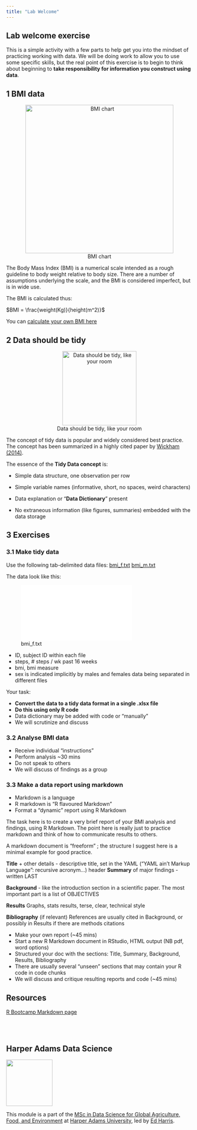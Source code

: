 ```yaml
---
title: "Lab Welcome"
---
```


## Lab welcome exercise

This is a simple activity with a few parts to help get you into the mindset of practicing working with data.  We will be doing work to allow you to use some specific skills, but the real point of this exercise is to begin to think about beginning to **take responsibility for information you construct using data**.

## 1 BMI data

<center>

![BMI chart](img/bmi.jpg){width="400px"}
</center>

The Body Mass Index (BMI) is a numerical scale intended as a rough guideline to body weight relative to body size.  There are a number of assumptions underlying the scale, and the BMI is considered imperfect, but is in wide use.

The BMI is calculated thus:

$BMI = \frac{weight(Kg)}{height(m^2)}$

You can [calculate your own BMI here](https://www.nhs.uk/live-well/healthy-weight/bmi-calculator/)

## 2 Data should be tidy

<center>

![Data should be tidy, like your room](img/tidy.png){width="200px"}
</center>

The concept of tidy data is popular and widely considered best practice.  The concept has been summarized in a highly cited paper by [Wickham (2014)](https://www.jstatsoft.org/article/view/v059i10).

The essence of the **Tidy Data concept** is:

- Simple data structure, one observation per row

- Simple variable names (informative, short, no spaces, weird characters)

- Data explanation or "**Data Dictionary**" present

- No extraneous information (like figures, summaries) embedded with the data storage

## 3 Exercises

### 3.1 Make tidy data

Use the following tab-delimited data files: [bmi_f.txt](data/bmi_f.txt) [bmi_m.txt](data/bmi_m.txt)

The data look like this:

![bmi_f.txt](data/bmi_f.txt)

- ID, subject ID within each file
- steps, # steps / wk past 16 weeks
- bmi, bmi measure
- sex is indicated implicitly by males and females data being separated in different files

Your task:

- **Convert the data to a tidy data format in a single .xlsx file**
- **Do this using only R code**
- Data dictionary may be added with code or "manually"
- We will scrutinize and discuss


### 3.2 Analyse BMI data

- Receive individual “instructions”
- Perform analysis ~30 mins
- Do not speak to others
- We will discuss of findings as a group

### 3.3 Make a data report using markdown

- Markdown is a language
- R markdown is “R flavoured Markdown”
- Format a “dynamic” report using R Markdown

The task here is to create a very brief report of your BMI analysis and findings, using R Markdown.  The point here is really just to practice markdown and think of how to communicate results to others. 

A markdown document is “freeform” ; the structure I suggest here is a minimal example for good practice.

**Title** + other details - descriptive title, set in the YAML (“YAML ain’t Markup Language”: recursive acronym…) header
**Summary** of major findings - written LAST

**Background** - like the introduction section in a scientific paper. The most important part is a list of OBJECTIVES

**Results** Graphs, stats results, terse, clear, technical style

**Bibliography** (if relevant) References are usually  cited in Background, or possibly in Results if there are methods citations

- Make your own report (~45 mins)
- Start a new R Markdown document in RStudio, HTML output (NB pdf, word options)
- Structured your doc with the sections: Title, Summary, Background, Results, Bibliography
- There are usually several “unseen” sections that may contain your R code in code chunks
- We will discuss and critique resulting reports and code (~45 mins)


## Resources

[R Bootcamp Markdown page](https://dsgarage.netlify.app/bootcamp/3.2-m3-rmarkdown/)

<br><br>

## Harper Adams Data Science

![](img/HDS.png){fig-alt="Harper Data Science" width="125"}

This module is a part of the [MSc in Data Science for Global Agriculture, Food, and Environment](https://www.harper-adams.ac.uk/courses/postgraduate/201194/data-science-for-global-agriculture-food-and-environment "MSc in Data Science") at [Harper Adams University](https://www.harper-adams.ac.uk/ "Harper Adams University"), led by [Ed Harris](https://www.harper-adams.ac.uk/general/staff/profile/201620/Edwin-Harris/ "Ed's Faculty page").
